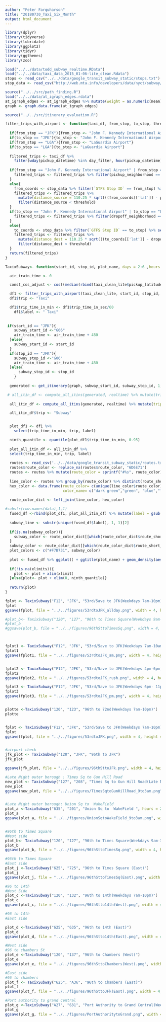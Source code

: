 ```yaml
---
author: "Peter Farquharson"
title: "20180730_Taxi_Six_Month"
output: html_document
---
```


```r


library(dplyr)
library(tidyverse)
library(lubridate)
library(ggplot2)
library(tidyr)
library(ggthemes)
library(zoo)

load("../../data/todd_subway_realtime.RData")
load("../../data/taxi_data_2015_01-06-lite_clean.Rdata")
stops <- read_csv("../../data/google_transit_subway_static/stops.txt")
stop_data <- read_csv("http://web.mta.info/developers/data/nyct/subway/Stations.csv")

source("../../src/path_finding.R")
load("../../data/at_igraph_edges.rdata")
at_igraph_edges <- at_igraph_edges %>% mutate(weight = as.numeric(mean))
graph <- graph.data.frame(at_igraph_edges)

source("../../src/itinerary_evaluation.R")


```


```r

filter_trips_with_airport <- function(taxi_df, from_stop, to_stop, threshold, day_filter, hour_filter, cos_adjust){
  
  if(from_stop == "JFK"){from_stop <- "John F. Kennedy International Airport"}
  if(to_stop == "JFK"){to_stop <- "John F. Kennedy International Airport"}
  if(from_stop == "LGA"){from_stop <- "LaGuardia Airport"}
  if(to_stop == "LGA"){to_stop <- "LaGuardia Airport"}
  
  filtered_trips <- taxi_df %>% 
    filter(wday(pickup_datetime) %in% day_filter, hour(pickup_datetime) %in% hour_filter)
  
  if(from_stop == "John F. Kennedy International Airport" | from_stop == "LaGuardia Airport"){
    filtered_trips <- filtered_trips %>% filter(pickup_neighborhood == from_stop)
  }
  else{
    from_coords <- stop_data %>% filter(`GTFS Stop ID` == from_stop) %>% select(stop_id = `GTFS Stop ID`, stop_name = `Stop Name`, lat = `GTFS Latitude`, lng = `GTFS Longitude`)
    filtered_trips <- filtered_trips %>%
      mutate(distance_source = 110.25 * sqrt(((from_coords[['lat']] - pickup_latitude)*cos_adjust)^2 + ((from_coords[['lng']] - pickup_longitude)*cos_adjust)^2)) %>%
      filter(distance_source < threshold)
  }
  if(to_stop == "John F. Kennedy International Airport" | to_stop == "LaGuardia Airport"){
    filtered_trips <- filtered_trips %>% filter(dropoff_neighborhood == to_stop)
  }
  else{
    to_coords <- stop_data %>% filter(`GTFS Stop ID` == to_stop) %>% select(stop_id = `GTFS Stop ID`, stop_name = `Stop Name`, lat = `GTFS Latitude`, lng = `GTFS Longitude`)
    filtered_trips <- filtered_trips %>% 
      mutate(distance_dest = 110.25 * sqrt(((to_coords[['lat']] - dropoff_latitude)*cos_adjust)^2 + ((to_coords[['lng']] - dropoff_longitude)*cos_adjust)^2)) %>%
      filter(distance_dest < threshold)
  }
  return(filtered_trips)
}

```


```r

TaxixSubway<- function(start_id, stop_id, plot_name, days = 2:6 ,hours = 7:22, subway_color= NA, xlimits = NA){

  air_train_time <- 0

  const_cos_adjust <- cos((median(rbind(taxi_clean_lite$pickup_latitude, taxi_clean_lite$dropoff_latitude)) * pi)/ 180)

  df1 <- filter_trips_with_airport(taxi_clean_lite, start_id, stop_id, .33, days, hours, const_cos_adjust)
  df1$trip <- "Taxi"

  df1$trip_time_in_min <- df1$trip_time_in_sec/60
    df1$label <- " Taxi"
    
    
 if(start_id == "JFK"){
    subway_start_id <-"G06"
    air_train_time <- air_train_time + 480
  }else{
    subway_start_id <- start_id
  }
  if(stop_id == "JFK"){
    subway_stop_id <-"G06"
    air_train_time <- air_train_time + 480
  }else{
      subway_stop_id <- stop_id
    }
    
  generated <- get_itinerary(graph, subway_start_id, subway_stop_id, 1,stops = stops,  map = at_igraph_edges_map) %>% filter(event != "travel", itinerary_id < 4)

 # all_itin_df <- compute_all_itins(generated, realtime) %>% mutate(trip_time_in_min = time_diff) #%>% filter(time_diff != 0)
  
  all_itin_df <- compute_all_itins(generated, realtime) %>% mutate(trip_time_in_min = time_diff + air_train_time/60) %>% filter(time_diff!= expected_wait)

  all_itin_df$trip <- "Subway"


  plot_df1 <- df1 %>% 
    select(trip_time_in_min, trip, label)

  ninth_quantile <- quantile(plot_df1$trip_time_in_min, 0.95)
  
  plot_all_itin_df <- all_itin_df %>%
  select(trip_time_in_min, trip, label)
  
  routes <- read_csv('../../data/google_transit_subway_static/routes.txt') 
  routes$route_color <- replace_na(routes$route_color, "6D6E71") 
  routes <- routes %>% mutate(route_color = sprintf("#%s", route_color))
 
  line_color <- routes %>% group_by(route_color) %>% distinct(route_short_name, route_color) %>% arrange(route_color)
  hex_color <- data.frame(route_color= c(unique(line_color$route_color)),
                          color_name= c("dark green","green", "blue","light green", "dark gray", "brown", "light gray", "purple", "red",  "yellow"  ,"orange" ))
 
  route_color_dict <- left_join(line_color, hex_color)

#substr(row.names(data),1,1)
  fused_df <-rbind(plot_df1, plot_all_itin_df) %>% mutate(label = gsub("=>","\n",label))
  
  subway_line <- substr(unique(fused_df$label), 1, 1)[2]
  
  if(is.na(subway_color)){
    subway_color <- route_color_dict[[which(route_color_dict$route_short_name == subway_line),         "route_color"]]
  }
  subway_color <- route_color_dict[[which(route_color_dict$route_short_name == subway_line),         "route_color"]]
  plot_colors <- c("#F7B731", subway_color)
  
  plot <- fused_df %>% ggplot() + ggtitle(plot_name) + geom_density(aes(x = trip_time_in_min, fill = label, color= label),alpha = 0.5) + theme(legend.position = "bottom") + scale_fill_manual(values = plot_colors) + scale_color_manual(values = plot_colors) + xlab("Trip Time") + ylab("Proportion of trips")
  
  if(!is.na(xlimits)){
    plot <- plot + xlim(xlimit)
  }else{plot<- plot + xlim(0, ninth_quantile)}
  
  return(plot)
}

```

```r

fplot <- TaxixSubway("F12", "JFK", "53rd/5ave to JFK(Weekdays 7am-10pm)")
fplot
ggsave(fplot, file = "../../figures/53rdtoJFK_allday.png", width = 4, height = 4)

#plot_b<- TaxixSubway("120", "127", "96th to Times Square(Weekdays 9am-3pm)", hours = 9:15)
#plot_b
#ggsave(plot_b, file = "../../figures/96thSttoTimesSq.png", width = 4, height = 4) 



fplot1 <- TaxixSubway("F12", "JFK", "53rd/5ave to JFK(Weekdays 7am-10am)", hours = 7:10)
fplot1
ggsave(fplot1, file = "../../figures/53rdtoJFK_am.png", width = 4, height = 4)


fplot2 <- TaxixSubway("F12", "JFK", "53rd/5ave to JFK(Weekdays 4pm-6pm)", hours = 16:18)
fplot2
ggsave(fplot2, file = "../../figures/53rdtoJFK_rush.png", width = 4, height = 4)

fplot3 <- TaxixSubway("F12", "JFK", "53rd/5ave to JFK(Weekdays 6pm- 11pm)", hours = 18:23)
fplot3
ggsave(fplot3, file = "../../figures/53rdtoJFK_pm.png", width = 4, height = 4)



```





```r
plotte <-TaxixSubway("120", "123", "96th to 72nd(Weekdays 7am-10pm)")
plotte


fplot <- TaxixSubway("F12", "JFK", "53rd/5ave to JFK(Weekdays 7am-10pm)")
fplot
ggsave(fplot, file = "../../figures/53rdtoJFK.png", width = 4, height = 4)


#airport check 
jfk_plot <- TaxixSubway("120", "JFK", "96th to JFK")
jfk_plot

ggsave(jfk_plot, file = "../../figures/96thSttoJFk.png", width = 4, height = 4) 

#Late Night outer borough : Times Sq to Gun Hill Road
new_plot <- TaxixSubway("127", "208", "Times Sq to Gun Hill Road(Late Night outer borough, 9pm to 3am)", hours = 21:3)
new_plot
ggsave(new_plot, file = "../../figures/TimesSqtoGunHillRoad_9to3am.png", width = 4, height = 4) 


#Late Night outer borough: Union Sq to  WakeField 
plot_a <-TaxixSubway("635", "201", "Union Sq to  WakeField ", hours = 21:3)
plot_a
ggsave(plot_a, file = "../../figures/UnionSqtoWakeField_9to3am.png", width = 4, height = 4) 


#96th to Times Square
#West side
plot_b<- TaxixSubway("120", "127", "96th to Times Square(Weekdays 9am-3pm)", hours = 9:15)
plot_b
ggsave(plot_b, file = "../../figures/96thSttoTimesSq.png", width = 4, height = 4) 

#96th to Times Square
#East side
plot_j <-TaxixSubway("625", "725", "96th to Times Square (East)")
plot_j
ggsave(plot_j, file = "../../figures/96thSttoTimesSq(East).png", width = 4, height = 4) 

#96 to 14th
#West Side
plot_c <-TaxixSubway("120", "132", "96th to 14th(Weekdays 7am-10pm)")
plot_c
ggsave(plot_c, file = "../../figures/96thStto14th(West).png", width = 4, height = 4) 

#96 to 14th
#East side

plot_d <-TaxixSubway("625", "635", "96th to 14th (East)")
plot_d
ggsave(plot_d, file = "../../figures/96thStto14th(East).png", width = 4, height = 4) 

#West side
#96 to chambers St
plot_e <-TaxixSubway("120", "137", "96th to Chambers (West)")
plot_e
ggsave(plot_e, file = "../../figures/96thSttoChambers(West).png", width = 4, height = 4) 

#East side
#96 to chambers
plot_f <- TaxixSubway("625", "A36", "96th to Chambers (East)")
plot_f
ggsave(plot_f, file = "../../figures/96thSttoJFk(East).png", width = 4, height = 4) 

#Port authority to grand central
plot_g <-TaxixSubway("A27", "631", "Port Authority to Grand Central(Weekdays,Evening rush, 4pm-6pm)", hours = 16:18)
plot_g
ggsave(plot_g, file = "../../figures/PortAuthoritytoGrand.png", width = 4, height = 4) 


```